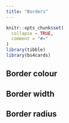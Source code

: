 ```yaml
---
title: "Borders"
---
```


```r
knitr::opts_chunk$set(
  collapse = TRUE,
  comment = "#>"
)
library(tibble)
library(bs4cards)
```

## Border colour

## Border width

## Border radius

